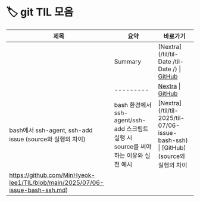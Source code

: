 # 🏷️ git TIL 모음

| 제목 | 요약 | 바로가기 |
|------|------|----------|
|  | Summary | [Nextra](/til/til- Date /til- Date /) \| [GitHub]() |
|  | --------- | [Nextra](/til/til-/til-/) \| [GitHub]() |
| bash에서 ssh-agent, ssh-add issue (source와 실행의 차이) | bash 환경에서 ssh-agent/ssh-add 스크립트 실행 시 source를 써야 하는 이유와 실전 예시 | [Nextra](/til/til- 2025/til-07/06-issue-bash-ssh) \| [GitHub](source와 실행의 차이
https://github.com/MinHyeok-lee1/TIL/blob/main/2025/07/06-issue-bash-ssh.md) |

